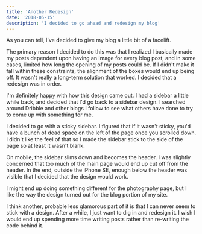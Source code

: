 ```yaml
---
title: 'Another Redesign'
date: '2018-05-15'
description: 'I decided to go ahead and redesign my blog'
---
```


As you can tell, I've decided to give my blog a little bit of a facelift.

The primary reason I decided to do this was that I realized I basically made my posts dependent upon having an image for every blog post, and in some cases, limited how long the opening of my posts could be. If I didn't make it fall within these constraints, the alignment of the boxes would end up being off. It wasn't really a long-term solution that worked. I decided that a redesign was in order.

I'm definitely happy with how this design came out. I had a sidebar a little while back, and decided that I'd go back to a sidebar design. I searched around Dribble and other blogs I follow to see what others have done to try to come up with something for me.

I decided to go with a sticky sidebar. I figured that if it wasn't sticky, you'd have a bunch of dead space on the left of the page once you scrolled down. I didn't like the feel of that so I made the sidebar stick to the side of the page so at least it wasn't blank.

On mobile, the sidebar slims down and becomes the header. I was slightly concerned that too much of the main page would end up cut off from the header. In the end, outside the iPhone SE, enough below the header was visible that I decided that the design would work.

I might end up doing something different for the photography page, but I like the way the design turned out for the blog portion of my site.

I think another, probable less glamorous part of it is that I can never seem to stick with a design. After a while, I just want to dig in and redesign it. I wish I would end up spending more time writing posts rather than re-writing the code behind it.
